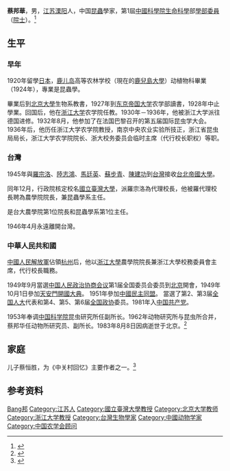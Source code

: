 {{Infobox_Person
| name = 蔡邦华
| image = 蔡邦華.jpg
| box_width = 
| occupation = 
| period = 
| birth_name = 
| other_names = 
| Sex = 男
| birth_date = {{birth date|1902|10|6}}
| birth_place = {{QING}}[[江苏|江苏]][[溧阳|溧阳]]
| death_date = {{death date and age|1983|8|8|1902|10|6}}
| death_place = {{PRC}}[[北京|北京]]
| nationality = {{PRC}}
| residence = 
| party = 
| religion = 
| spouse = 
| children = 蔡恒胜 (儿)
| relatives = 
| education = 
| past = {{Infobox_People_CAS
| 学部 = 生命科学和医学学部
| 专业 = 昆虫学
| 当选年 = 1955年
}}
| work = 
| awards = 
}}
'''蔡邦華'''{{BD|1902年|10月6日|1983年|8月8日|catIdx=C蔡}}，男，[[江苏|江苏]][[溧阳|溧阳]]人，中国[[昆蟲|昆蟲]]學家，第1屆[[中國科學院|中國科學院]][[生命科學|生命科學]]部[[學部委員|學部委員]]（[[院士|院士]]）。<ref>{{Cite Q|Q91915047|url=https://wap.cnki.net/touch/web/Journal/Article/KCFL198401016.html}}</ref>

== 生平 ==
=== 早年 ===
1920年留學[[日本|日本]]，[[鹿兒島縣|鹿儿岛]]高等农林学校（現在的[[鹿兒島大學|鹿兒島大學]]）动植物科畢業（1924年），專業是昆蟲學。

畢業后到[[北京大學|北京大學]]生物系教書，1927年到[[东京帝国大学|东京帝国大学]]农学部讀書，1928年中止學業。回国后，他在[[浙江大学|浙江大学]]农学院任教。1930年－1936年，他被浙江大学派往德国进修。1932年8月，他参加了在法国巴黎召开的第五届国际昆虫学大会。1936年后，他历任浙江大学农学院教授，南京中央农业实验所技正，浙江省昆虫局局长，浙江大学农学院院长、浙大校务委员会临时主席（代行校长职权）等职。

=== 台灣 ===
1945年與[[羅宗洛|羅宗洛]]、[[陸志鴻|陸志鴻]]、[[馬廷英|馬廷英]]、[[蘇步青|蘇步青]]、[[陳建功|陳建功]]到[[台灣|台灣]]接收[[台北帝國大學|台北帝國大學]]。

同年12月，行政院核定校名[[國立臺灣大學|國立臺灣大學]]，派羅宗洛為代理校長，他被羅代理校長聘為農學院院長，兼昆蟲學系主任。

是台大農學院第1位院長和昆蟲學系第1位主任。

1946年4月永遠離開台灣。

=== 中華人民共和國 ===
[[中國人民解放軍|中國人民解放軍]]佔領[[杭州|杭州]]后，他以[[浙江大學|浙江大學]]農學院院長兼浙江大學校務委員會主席，代行校長職務。

1949年9月當選[[中国人民政治协商会议|中国人民政治协商会议]]第1届全国委员会委员到[[北京|北京]]開會，1949年10月1日參加[[天安門|天安門]][[開國大典|開國大典]]。 1951年參加[[中國民主同盟|中國民主同盟]]。 當選了第2、第3届[[全国人大|全国人大]]代表和第4、第5、第6届[[全国政协|全国政协]]委员。1981年入[[中国共产党|中国共产党]]。

1953年奉调[[中国科学院|中国科学院]]昆虫研究所任副所长。1962年动物研究所与昆虫所合并，蔡邦华任动物所研究员、副所长。1983年8月8日因病逝世于北京。<ref>{{Cite web |url=http://www.cab.zju.edu.cn/IAE/intro/oldman/cbh.htm |title=老一辈的昆虫学家 |accessdate=2009-08-29 |archive-date=2004-12-15 |archive-url=https://web.archive.org/web/20041215015452/http://www.cab.zju.edu.cn/IAE/intro/oldman/cbh.htm |dead-url=no }}</ref>

== 家庭 ==
儿子蔡恒胜，为《中关村回忆》主要作者之一。<ref>{{Cite web|title=小楼留下的大师背影|url=https://zqb.cyol.com/html/2011-08/17/nw.D110000zgqnb_20110817_1-11.htm|access-date=2021-09-05|author=秦珍子|date=2011-08-17|work=中青在线|publisher=[[中国青年报|中国青年报]]|language=zh|archive-date=2021-09-05|archive-url=https://web.archive.org/web/20210905143352/https://zqb.cyol.com/html/2011-08/17/nw.D110000zgqnb_20110817_1-11.htm|dead-url=no}}</ref>

== 参考资料 ==
{{reflist}}

{{中国科学院生命科学和医学学部院士}}
{{Navboxes
| title  = 蔡邦华在[[中国农学会|中国农学会]]的职务
| list1  =
{{中国农学会第四届理事会}}
}}

{{Authority control}}
{{DEFAULTSORT:Cai蔡}}
[[Category:蔡姓|Bang邦]]
[[Category:江苏人|Category:江苏人]]
[[Category:國立臺灣大學教授|Category:國立臺灣大學教授]]
[[Category:北京大学教师|Category:北京大学教师]]
[[Category:浙江大学教授|Category:浙江大学教授]]
[[Category:台灣生物學家|Category:台灣生物學家]]
[[Category:中國动物学家|Category:中國动物学家]]
[[Category:中国农学会顾问|Category:中国农学会顾问]]
